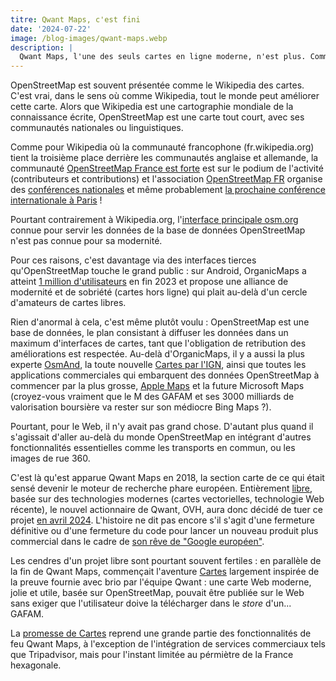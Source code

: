 ```yaml
---
titre: Qwant Maps, c'est fini
date: '2024-07-22'
image: /blog-images/qwant-maps.webp
description: |
  Qwant Maps, l'une des seuls cartes en ligne moderne, n'est plus. Comment le remplacer ?
---
```


OpenStreetMap est souvent présentée comme le Wikipedia des cartes. C'est vrai, dans le sens où comme Wikipedia, tout le monde peut améliorer cette carte. Alors que Wikipedia est une cartographie mondiale de la connaissance écrite, OpenStreetMap est une carte tout court, avec ses communautés nationales ou linguistiques.

Comme pour Wikipedia où la communauté francophone (fr.wikipedia.org) tient la troisième place derrière les communautés anglaise et allemande, la communauté [OpenStreetMap France est forte](https://osmstats.neis-one.org/?item=countries) est sur le podium de l'activité (contributeurs et contributions) et l'association [OpenStreetMap FR](https://www.openstreetmap.fr) organise des [conférences nationales](https://sotm2024.openstreetmap.fr) et même probablement [la prochaine conférence internationale à Paris](https://forum.openstreetmap.fr/t/sotm-monde-a-paris-2025/25394) !

Pourtant contrairement à Wikipedia.org, l'[interface principale osm.org](https://osm.org) connue pour servir les données de la base de données OpenStreetMap n'est pas connue pour sa modernité.

Pour ces raisons, c'est davantage via des interfaces tierces qu'OpenStreetMap touche le grand public : sur Android, OrganicMaps a atteint [1 million d'utilisateurs](https://organicmaps.app/news/2023-12-23/in-2023-organic-maps-got-its-first-million-users) en fin 2023 et propose une alliance de modernité et de sobriété (cartes hors ligne) qui plait au-delà d'un cercle d'amateurs de cartes libres.

Rien d'anormal à cela, c'est même plutôt voulu : OpenStreetMap est une base de données, le plan consistant à diffuser les données dans un maximum d'interfaces de cartes, tant que l'obligation de retribution des améliorations est respectée. Au-delà d'OrganicMaps, il y a aussi la plus experte [OsmAnd](https://osmand.net), la toute nouvelle [Cartes par l'IGN](https://www.ign.fr/telechargez-application-cartographique-cartes-ign), ainsi que toutes les applications commerciales qui embarquent des données OpenStreetMap à commencer par la plus grosse, [Apple Maps](https://news.ycombinator.com/item?id=26084008) et la future Microsoft Maps (croyez-vous vraiment que le M des GAFAM et ses 3000 milliards de valorisation boursière va rester sur son médiocre Bing Maps ?).

Pourtant, pour le Web, il n'y avait pas grand chose. D'autant plus quand il s'agissait d'aller au-delà du monde OpenStreetMap en intégrant d'autres fonctionnalités essentielles comme les transports en commun, ou les images de rue 360.

C'est là qu'est apparue Qwant Maps en 2018, la section carte de ce qui était sensé devenir le moteur de recherche phare européen. Entièrement [libre](https://github.com/Qwant/erdapfel), basée sur des technologies modernes (cartes vectorielles, technologie Web récente), le nouvel actionnaire de Qwant, OVH, aura donc décidé de tuer ce projet [en avril 2024](https://forum.openstreetmap.fr/t/fin-de-qwant-maps/22762/15?u=maelito2000). L'histoire ne dit pas encore s'il s'agit d'une fermeture définitive ou d'une fermeture du code pour lancer un nouveau produit plus commercial dans le cadre de [son rêve de "Google européen"](https://www.frandroid.com/produits-android/console/cloud-gaming/1660871_ovh-shadow-et-qwant-pourraient-sallier-pour-creer-un-google-europeen).

Les cendres d'un projet libre sont pourtant souvent fertiles : en parallèle de la fin de Qwant Maps, commençait l'aventure [Cartes](/) largement inspirée de la preuve fournie avec brio par l'équipe Qwant : une carte Web moderne, jolie et utile, basée sur OpenStreetMap, pouvait être publiée sur le Web sans exiger que l'utilisateur doive la télécharger dans le _store_ d'un... GAFAM.

La [promesse de Cartes](https://cartes.app/presentation) reprend une grande partie des fonctionnalités de feu Qwant Maps, à l'exception de l'intégration de services commerciaux tels que Tripadvisor, mais pour l'instant limitée au pérmiètre de la France hexagonale.
